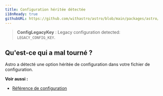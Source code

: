 ```yaml
---
title: Configuration héritée détectée
i18nReady: true
githubURL: https://github.com/withastro/astro/blob/main/packages/astro/src/core/errors/errors-data.ts
---
```


> **ConfigLegacyKey** : Legacy configuration detected: `LEGACY_CONFIG_KEY`.

## Qu'est-ce qui a mal tourné ?

Astro a détecté une option héritée de configuration dans votre fichier de configuration.

**Voir aussi :**

- [Référence de configuration](/fr/reference/configuration-reference/)
